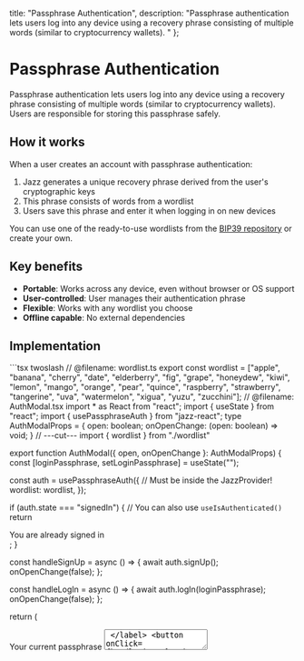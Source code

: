   title: "Passphrase Authentication",
  description: "Passphrase authentication lets users log into any device using a recovery phrase consisting of multiple words (similar to cryptocurrency wallets). "
};


# Passphrase Authentication

Passphrase authentication lets users log into any device using a recovery phrase consisting of multiple words (similar to cryptocurrency wallets). Users are responsible for storing this passphrase safely.

## How it works

When a user creates an account with passphrase authentication:

1. Jazz generates a unique recovery phrase derived from the user's cryptographic keys
2. This phrase consists of words from a wordlist
3. Users save this phrase and enter it when logging in on new devices

You can use one of the ready-to-use wordlists from the [BIP39 repository](https://github.com/bitcoinjs/bip39/tree/a7ecbfe2e60d0214ce17163d610cad9f7b23140c/src/wordlists) or create your own.

## Key benefits

- **Portable**: Works across any device, even without browser or OS support
- **User-controlled**: User manages their authentication phrase
- **Flexible**: Works with any wordlist you choose
- **Offline capable**: No external dependencies

## Implementation

<ContentByFramework framework="react">
<CodeGroup>
```tsx twoslash
// @filename: wordlist.ts
export const wordlist = ["apple", "banana", "cherry", "date", "elderberry", "fig", "grape", "honeydew", "kiwi", "lemon", "mango", "orange", "pear", "quince", "raspberry", "strawberry", "tangerine", "uva", "watermelon", "xigua", "yuzu", "zucchini"];
// @filename: AuthModal.tsx
import * as React from "react";
import { useState } from "react";
import { usePassphraseAuth } from "jazz-react";
type AuthModalProps = {
  open: boolean;
  onOpenChange: (open: boolean) => void;
}
// ---cut---
import { wordlist } from "./wordlist"

export function AuthModal({ open, onOpenChange }: AuthModalProps) {
  const [loginPassphrase, setLoginPassphrase] = useState("");

  const auth = usePassphraseAuth({ // Must be inside the JazzProvider!
    wordlist: wordlist,
  });

  if (auth.state === "signedIn") { // You can also use `useIsAuthenticated()`
    return <div>You are already signed in</div>;
  }

  const handleSignUp = async () => {
    await auth.signUp();
    onOpenChange(false);
  };

  const handleLogIn = async () => {
    await auth.logIn(loginPassphrase);
    onOpenChange(false);
  };

  return (
    <div>
      <label>
        Your current passphrase
        <textarea
          readOnly
          value={auth.passphrase}
          rows={5}
        />
      </label>
      <button onClick={handleSignUp}>I have stored my passphrase</button>
      <label>
        Log in with your passphrase
        <textarea
          value={loginPassphrase}
          onChange={(e) => setLoginPassphrase(e.target.value)}
          placeholder="Enter your passphrase"
          rows={5}
          required
        />
      </label>
      <button onClick={handleLogIn}>Log in</button>
    </div>
  );
}
```
</CodeGroup>
</ContentByFramework>

<ContentByFramework framework={["react-native", "react-native-expo"]}>
<CodeGroup>
```tsx twoslash
// @filename: wordlist.ts
export const wordlist = ["apple", "banana", "cherry", "date", "elderberry", "fig", "grape", "honeydew", "kiwi", "lemon", "mango", "orange", "pear", "quince", "raspberry", "strawberry", "tangerine", "uva", "watermelon", "xigua", "yuzu", "zucchini"];
// @filename: AuthModal.tsx
import * as React from "react";
import { View, TextInput, Button, Text } from 'react-native';
import { useState } from "react";
import { usePassphraseAuth } from "jazz-react-native";

type AuthModalProps = {
  open: boolean;
  onOpenChange: (open: boolean) => void;
}
// ---cut---
import { wordlist } from "./wordlist"

export function AuthModal({ open, onOpenChange }: AuthModalProps) {
  const [loginPassphrase, setLoginPassphrase] = useState("");

  const auth = usePassphraseAuth({
    wordlist: wordlist,
  });

  if (auth.state === "signedIn") {
    return <Text>You are already signed in</Text>;
  }

  const handleSignUp = async () => {
    await auth.signUp();
    onOpenChange(false);
  };

  const handleLogIn = async () => {
    await auth.logIn(loginPassphrase);
    onOpenChange(false);
  };

  return (
    <View>
      <View>
        <Text>Your current passphrase</Text>
        <TextInput
          editable={false}
          value={auth.passphrase}
          multiline
          numberOfLines={5}
        />
      </View>

      <Button
        title="I have stored my passphrase"
        onPress={handleSignUp}
      />

      <View>
        <Text>Log in with your passphrase</Text>
        <TextInput
          value={loginPassphrase}
          onChangeText={setLoginPassphrase}
          placeholder="Enter your passphrase"
          multiline
          numberOfLines={5}
        />
      </View>

      <Button
        title="Log in"
        onPress={handleLogIn}
      />
    </View>
  );
}
```
</CodeGroup>
</ContentByFramework>

## Examples

You can see passphrase authentication in our [passphrase example](https://passphrase-demo.jazz.tools/) or the [todo list demo](https://todo-demo.jazz.tools/).

## When to use Passphrases

Passphrase authentication is ideal when:

- You need to support older browsers without WebAuthn capabilities
- Your users need to access the app on many different devices
- You want a fallback authentication method alongside passkeys

## Limitations and considerations

- **User responsibility**: Users must securely store their passphrase
- **Recovery concerns**: If a user loses their passphrase, they cannot recover their account
- **Security risk**: Anyone with the passphrase can access the account
- **User experience**: Requires users to enter a potentially long phrase

Make sure to emphasize to your users:
1. Store the passphrase in a secure location (password manager, written down in a safe place)
2. The passphrase is the only way to recover their account
3. Anyone with the passphrase can access the account
